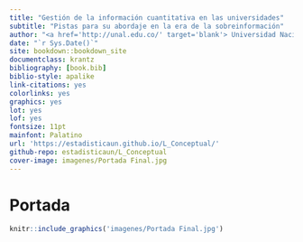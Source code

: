 ```yaml
--- 
title: "Gestión de la información cuantitativa en las universidades"
subtitle: "Pistas para su abordaje en la era de la sobreinformación"
author: "<a href='http://unal.edu.co/' target='blank'> Universidad Nacional de Colombia</a> </br>  <a href= 'http://estadisticas.unal.edu.co/' target='blank'> Oficina Nacional de Estadística</a>"
date: "`r Sys.Date()`"
site: bookdown::bookdown_site
documentclass: krantz
bibliography: [book.bib]
biblio-style: apalike
link-citations: yes
colorlinks: yes
graphics: yes
lot: yes
lof: yes
fontsize: 11pt
mainfont: Palatino
url: 'https://estadisticaun.github.io/L_Conceptual/'
github-repo: estadisticaun/L_Conceptual
cover-image: imagenes/Portada Final.jpg
---
```




# Portada {-}

```r
knitr::include_graphics('imagenes/Portada Final.jpg')
```
